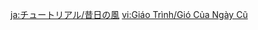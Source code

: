 {{Tutorial
|title    = Winds of the Past
|about    = Winds of the Past
|image1   = Tutorial Amber 1.png
|text1    = Amber has the ability to aim and shoot. While aiming, her arrows will accumulate charge. Once fully charged, the arrow will be imbued with {{Color|help|Pyro}}.
|image2   = Tutorial Amber 2.png
|text2    = Use {{Color|help|Pyro}} Skills to ignite combustible objects.
|image3   = Tutorial Amber 3.png
|text3    = Use {{Color|help|Elemental Sight}} to see the elemental attributes of different objects. Each element has its own color.
|image4   = Tutorial Amber 4.png
|text4    = {{Color|help|Green}} symbolizes {{Color|help|Dendro}}, which can be ignited by Pyro.
|image5   = Tutorial Amber 5.png
|text5    = Opponents' wooden shields are attributed to {{Color|help|Dendro}}, which can be ignited {{Color|help|with Pyro Skills}}, rendering them defenseless.
}}
<noinclude>
<!-- interwikis -->
[[ja:チュートリアル/昔日の風]]
[[vi:Giáo Trình/Gió Của Ngày Cũ]]
</noinclude>